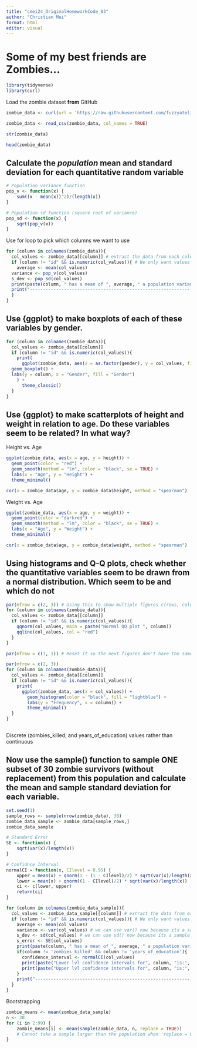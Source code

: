 ```yaml
---
title: "cmei24_OriginalHomeworkCode_03"
author: "Christian Mei"
format: html
editor: visual
---
```


# **Some of my best friends are Zombies…**

```r
library(tidyverse)
library(curl)
```

Load the zombie dataset **from** GitHub

```r
zombie_data <- curl(url = 'https://raw.githubusercontent.com/fuzzyatelin/fuzzyatelin.github.io/refs/heads/master/AN588_Spring25/zombies.csv')

zombie_data <- read_csv(zombie_data, col_names = TRUE)

str(zombie_data)
```

```r
head(zombie_data)
```

## Calculate the *population* mean and standard deviation for each quantitative random variable

```r
# Population variance function
pop_v <- function(x) {
    sum((x - mean(x))^2)/(length(x))
}

# Population sd function (square root of variance)
pop_sd <- function(x) {
    sqrt(pop_v(x))
}
```

Use for loop to pick which columns we want to use

```r

for (column in colnames(zombie_data)){
  col_values <- zombie_data[[column]] # extract the data from each column picked
  if (column != "id" && is.numeric(col_values)){ # We only want values that are numeric but we also don't want to include ID
    average <- mean(col_values)
  variance <- pop_v(col_values)
  s_dev <- pop_sd(col_values)
  print(paste(column, " has a mean of ", average, " a population variance of ", variance, " and a standard deviation of ", s_dev))
  print("------------------------------------------------------------------------------")
  }
}
```

## Use {ggplot} to make boxplots of each of these variables by gender.

```r
for (column in colnames(zombie_data)){
  col_values <- zombie_data[[column]]
  if (column != "id" && is.numeric(col_values)){
    print(
      ggplot(zombie_data, aes(x = as.factor(gender), y = col_values, fill = as.factor(gender))) +
  geom_boxplot() + 
  labs(y = column, x = "Gender", fill = "Gender")
    ) +
      theme_classic()
  }
}

```

## Use {ggplot} to make scatterplots of height and weight in relation to age. Do these variables seem to be related? In what way?

Height vs. Age

```r
ggplot(zombie_data, aes(x = age, y = height)) + 
  geom_point(color = "red") +
  geom_smooth(method = "lm", color = "black", se = TRUE) +
  labs(x = "Age", y = "Height") + 
  theme_minimal()
```

```r
cor(x = zombie_data$age, y = zombie_data$height, method = "spearman")
```

Weight vs. Age

```r
ggplot(zombie_data, aes(x = age, y = weight)) + 
  geom_point(color = "darkred") +
  geom_smooth(method = "lm", color = "black", se = TRUE) +
  labs(x = "Age", y = "Weight") + 
  theme_minimal()
```

```r
cor(x = zombie_data$age, y = zombie_data$weight, method = "spearman")
```

## Using histograms and Q-Q plots, check whether the quantitative variables seem to be drawn from a normal distribution. Which seem to be and which do not

```r

par(mfrow = c(2, 3)) # Using this to show multiple figures c(rows, columns)
for (column in colnames(zombie_data)){
  col_values <- zombie_data[[column]]
  if (column != "id" && is.numeric(col_values)){
    qqnorm(col_values, main = paste("Normal QQ plot ", column))
    qqline(col_values, col = "red")
  }
}

par(mfrow = c(1, 1)) # Reset it so the next figures don't have the same configuration
```

```r

par(mfrow = c(2, 3))
for (column in colnames(zombie_data)){
  col_values <- zombie_data[[column]]
  if (column != "id" && is.numeric(col_values)){
    print(
      ggplot(zombie_data, aes(x = col_values)) +
        geom_histogram(color = "black", fill = "lightblue") + 
        labs(y = "Frequency", x = column)) + 
        theme_minimal()
  }
}



```

Discrete (zombies_killed, and years_of_education) values rather than continuous

## Now use the sample() function to sample ONE subset of 30 zombie survivors (without replacement) from this population and calculate the mean and sample standard deviation for each variable.

```r
set.seed(1)
sample_rows <- sample(nrow(zombie_data), 30)
zombie_data_sample <- zombie_data[sample_rows,]
zombie_data_sample
```

```r
# Standard Error
SE <- function(x) {
    sqrt(var(x)/length(x))
}

# Confidnce Interval
normalCI = function(x, CIlevel = 0.95) {
    upper = mean(x) + qnorm(1 - (1 - CIlevel)/2) * sqrt(var(x)/length(x))
    lower = mean(x) + qnorm((1 - CIlevel)/2) * sqrt(var(x)/length(x))
    ci <- c(lower, upper)
    return(ci)
}
```

```r
for (column in colnames(zombie_data_sample)){
  col_values <- zombie_data_sample[[column]] # extract the data from each column picked
  if (column != "id" && is.numeric(col_values)){ # We only want values that are numeric but we also don't want to include ID
    average <- mean(col_values)
    variance <- var(col_values) # we can use var() now because its a sample
    s_dev <- sd(col_values) # we can use sd() now because its a sample
    s_error <- SE(col_values)
    print(paste(column, " has a mean of ", average, " a population variance of ", variance, " a standard deviation of ", s_dev, " and a standard error of ", s_error))
    if(column != 'zombies_killed' && column != 'years_of_education'){
      confidence_interval <- normalCI(col_values)
      print(paste("Lower lvl confidence intervals for", column, "is:", confidence_interval[1]))
      print(paste("Upper lvl confidence intervals for", column, "is:", confidence_interval[2]))
    }
    print("------------------------------------------------------------------------------")
  }
}
```

Bootstrapping

```r
zombie_means <- mean(zombie_data_sample)
n <- 30
for (i in 2:99) {
    zombie_means[i] <- mean(sample(zombie_data, n, replace = TRUE))
    # Cannot take a sample larger than the population when 'replace = FALSE'
}
```
